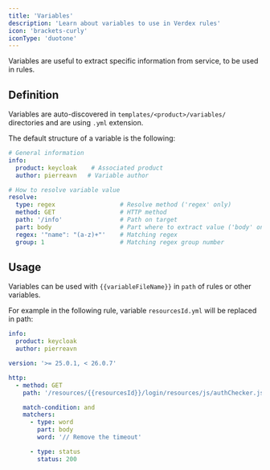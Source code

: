 ```yaml
---
title: 'Variables'
description: 'Learn about variables to use in Verdex rules'
icon: 'brackets-curly'
iconType: 'duotone'
---
```


Variables are useful to extract specific information from service, to be used in rules.

## Definition

Variables are auto-discovered in `templates/<product>/variables/` directories and are using `.yml` extension.

The default structure of a variable is the following:

```yaml
# General information
info:
  product: keycloak    # Associated product
  author: pierreavn   # Variable author

# How to resolve variable value
resolve:
  type: regex                  # Resolve method ('regex' only)
  method: GET                  # HTTP method
  path: '/info'                # Path on target
  part: body                   # Part where to extract value ('body' only)
  regex: '"name": "(a-z)+"'    # Matching regex
  group: 1                     # Matching regex group number
```

## Usage

Variables can be used with `{{variableFileName}}` in `path` of rules or other variables.

For example in the following rule, variable `resourcesId.yml` will be replaced in path:

```yaml
info:
  product: keycloak
  author: pierreavn

version: '>= 25.0.1, < 26.0.7'

http:
  - method: GET
    path: '/resources/{{resourcesId}}/login/resources/js/authChecker.js'

    match-condition: and
    matchers:
      - type: word
        part: body
        word: '// Remove the timeout'

      - type: status
        status: 200
```